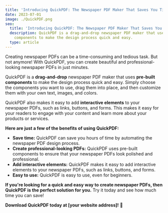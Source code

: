 ```yaml
---
title: 'Introducing QuickPDF: The Newspaper PDF Maker That Saves You Time'
date: 2023-07-01
image: ./QuickPDF.png
seo:
  title: 'Introducing QuickPDF: The Newspaper PDF Maker That Saves You Time'
  description: QuickPDF is a drag-and-drop newspaper PDF maker that uses pre-built
    components to make the design process quick and easy.
  type: article
---
```


Creating newspaper PDFs can be a time-consuming and tedious task. But not anymore! With QuickPDF, you can create beautiful and professional-looking newspaper PDFs in just minutes.

QuickPDF is a **drag-and-drop** newspaper PDF maker that uses **pre-built components** to make the design process quick and easy. Simply choose the components you want to use, drag them into place, and then customize them with your own text, images, and colors.

QuickPDF also makes it easy to add **interactive elements** to your newspaper PDFs, such as links, buttons, and forms. This makes it easy for your readers to engage with your content and learn more about your products or services.

**Here are just a few of the benefits of using QuickPDF:**

- **Save time:** QuickPDF can save you hours of time by automating the newspaper PDF design process.
- **Create professional-looking PDFs:** QuickPDF uses pre-built components to ensure that your newspaper PDFs look polished and professional.
- **Add interactive elements:** QuickPDF makes it easy to add interactive elements to your newspaper PDFs, such as links, buttons, and forms.
- **Easy to use:** QuickPDF is easy to use, even for beginners.

**If you're looking for a quick and easy way to create newspaper PDFs, then QuickPDF is the perfect solution for you.** Try it today and see how much time you can save!

**Download QuickPDF today at [your website address]!** 🎉
